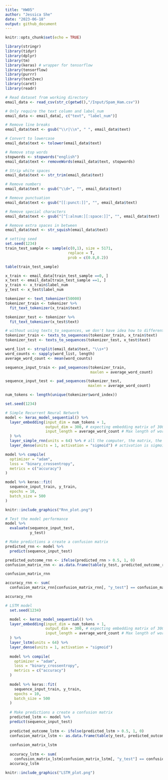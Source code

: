 ```yaml
---
title: "HW05"
author: "Jessica She"
date: "2023-06-18"
output: github_document
---
```


```r
knitr::opts_chunk$set(echo = TRUE)
```


```r
library(stringr)
library(tidyr)
library(dplyr)
library(tm)
library(keras) # wrapper for tensorflow
library(tensorflow)
library(purrr)
library(text2vec)
library(caret)
library(readr)
```

```r
# Read dataset from working directory 
email_data <- read_csv(str_c(getwd(),"/Input/Spam_Ham.csv"))

# Only require the text column and label_num
email_data <- email_data[, c("text", "label_num")]
```

```r

# Remove line breaks
email_data$text <- gsub("\\r|\\n", " ", email_data$text)

# Convert to lowercase
email_data$text <- tolower(email_data$text)

# Remove stop words
stopwords <- stopwords("english")
email_data$text <- removeWords(email_data$text, stopwords)

# Strip white spaces
email_data$text <- str_trim(email_data$text)

# Remove numbers
email_data$text <- gsub("\\d+", "", email_data$text)

# Remove punctuation
email_data$text <- gsub("[[:punct:]]", "", email_data$text)

# Remove special characters
email_data$text <- gsub("[^[:alnum:][:space:]]", "", email_data$text)

# Remove extra spaces in between 
email_data$text <- str_squish(email_data$text)
```

```r
# setting seed
set.seed(1234)
train_test_sample <- sample(c(0,1), size = 5171, 
                            replace = T, 
                            prob = c(0.8,0.2))

table(train_test_sample)

x_train <- email_data[train_test_sample ==0, ]
x_test <- email_data[train_test_sample ==1, ]
y_train <- x_train$label_num
y_test <- x_test$label_num
```

```r
tokenizer <- text_tokenizer(50000)
tokenizer_train <- tokenizer %>%
  fit_text_tokenizer(x_train$text)

tokenizer_test <- tokenizer %>%
  fit_text_tokenizer(x_test$text)

# without using texts_to_sequences, we don't have idea how to differentiate each review
tokenizer_train <- texts_to_sequences(tokenizer_train, x_train$text)
tokenizer_test <- texts_to_sequences(tokenizer_test, x_test$text)

word_list <- strsplit(email_data$text, "\\s+")
word_counts <- sapply(word_list, length)
average_word_count <- mean(word_counts)

sequence_input_train <- pad_sequences(tokenizer_train,
                                      maxlen = average_word_count)

sequence_input_test <- pad_sequences(tokenizer_test,
                                     maxlen = average_word_count)

num_tokens <- length(unique(tokenizer$word_index))

```

```r

set.seed(1234)

# Simple Recurrent Neural Network
model <- keras_model_sequential() %>%
  layer_embedding(input_dim = num_tokens + 1,
                  output_dim = 300, # expecting embedding matrix of 300 dims
                  input_length = average_word_count # Max length of words in each review
  ) %>%
  layer_simple_rnn(units = 64) %>% # all the computer, the matrix, the weight matrix. 64
  layer_dense(units = 1, activation = "sigmoid") # activation is sigmoid because the output is 0 or 1 

model %>% compile(
  optimizer = "adam",
  loss = "binary_crossentropy",
  metrics = c("accuracy")
)

model %>% keras::fit(
  sequence_input_train, y_train,
  epochs = 10, 
  batch_size = 500
)
```
```r
knitr::include_graphics("Rnn_plot.png")
```

```r
# Test the model performance
model %>%
  evaluate(sequence_input_test,
           y_test)

# Make predictions a create a confusion matrix
predicted_rnn <- model %>%
  predict(sequence_input_test)

predicted_outcome_rnn <- ifelse(predicted_rnn > 0.5, 1, 0)
confusion_matrix_rnn <- as.data.frame(table(y_test, predicted_outcome_rnn))

confusion_matrix_rnn

accuracy_rnn <- sum(
  confusion_matrix_rnn[confusion_matrix_rnn[, "y_test"] == confusion_matrix_rnn[, "predicted_outcome_rnn"], c("Freq")]) / sum(confusion_matrix_rnn[, "Freq"])

accuracy_rnn
```

```r
# LSTM model
  set.seed(1234)

  model <- keras_model_sequential() %>%
  layer_embedding(input_dim = num_tokens + 1,
                  output_dim = 300, # expecting embedding matrix of 300 dims
                  input_length = average_word_count # Max length of words in each review
  ) %>%
  layer_lstm(units = 64) %>%
  layer_dense(units = 1, activation = "sigmoid")
  
  model %>% compile(
    optimizer = "adam",
    loss = "binary_crossentropy",
    metrics = c("accuracy")
  )
  
  model %>% keras::fit(
    sequence_input_train, y_train,
    epochs = 10, 
    batch_size = 500
  )
  
  # Make predictions a create a confusion matrix
  predicted_lstm <- model %>%
  predict(sequence_input_test)
  
  predicted_outcome_lstm <- ifelse(predicted_lstm > 0.5, 1, 0)
  confusion_matrix_lstm <- as.data.frame(table(y_test, predicted_outcome_lstm))
  
  confusion_matrix_lstm
  
  accuracy_lstm <- sum(
    confusion_matrix_lstm[confusion_matrix_lstm[, "y_test"] == confusion_matrix_lstm[, "predicted_outcome_lstm"], c("Freq")]) / sum(confusion_matrix_lstm[, "Freq"])
  accuracy_lstm

``` 

```r
knitr::include_graphics("LSTM_plot.png")
```

